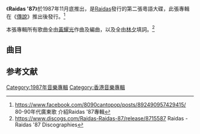 {{Album infobox | <!-- See Wikipedia:WikiProject_Albums -->
|  Name        = Raidas '87
|  Type        = [[專輯|專輯]]
|  Artist      = [[Raidas|Raidas]]
|  Released    = 1987年11月 
|  Recorded    = 1987年
|  Genre       = [[粵語流行音樂|粵語流行音樂]]
|  Label       = 藝視
|  Last album  = [[傳說_(Raidas專輯)|傳說]]<br/>（1986）
|  This album  = '''Raidas '87'''<br/>（1987）
|  Next album  = [[陳德彰·Raidas新曲+精選|陳德彰．Raidas新曲+精選]]<br/>（1989）
}}
《'''Raidas '87'''》於1987年11月底推出，是[[Raidas|Raidas]]發行的第二張粵語大碟，此張專輯在《[[傳說_(Raidas專輯)|傳說]]》推出後發行。<ref>https://www.facebook.com/8090cantopop/posts/892490957429415/ 80-90年代廣東歌 介紹Raidas '87專輯</ref>

本張專輯所有歌曲全由[[黃耀光|黃耀光]]作曲及編曲，以及全由[[林夕|林夕]]填詞。<ref>https://www.discogs.com/Raidas-Raidas-87/release/8715587 {{Wayback|url=https://www.discogs.com/Raidas-Raidas-87/release/8715587 |date=20210225102721 }} Raidas - Raidas '87 Discographies</ref>

== 曲目 ==
{{Tracklist
| headline = A面

| all_music = 黃耀光
| all_lyrics = 林夕
| all_arranger = 黃耀光
| all_note = 全碟歌手：陳德彰

| title1 = 危險遊戲

| title2 = 人海中我是誰

| title3 = 突發事件

| title4 = 第三者

| title5 = 飲馬江湖
}}
{{Tracklist
| headline = B面

| title1 = 沒有路人的都巿

| title2 = 熱鬧過後

| title3 = 壓軸

| title4 = 苦戀

| title5 = 	夜航 (純音樂)

}}

==参考文献==
{{reflist}}
[[Category:1987年音樂專輯|Category:1987年音樂專輯]]
[[Category:香港音樂專輯|Category:香港音樂專輯]]
